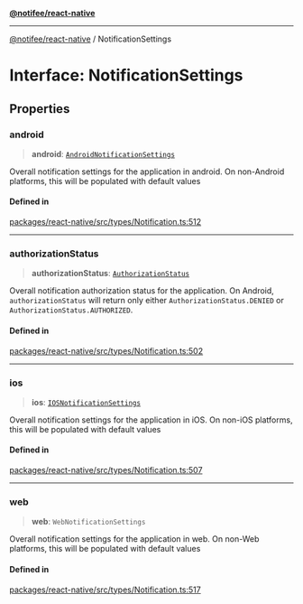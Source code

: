 [**@notifee/react-native**](react-native/reference/index)

***

[@notifee/react-native](react-native/reference/index) / NotificationSettings

# Interface: NotificationSettings

## Properties

### android

> **android**: [`AndroidNotificationSettings`](react-native/reference/Interface.AndroidNotificationSettings)

Overall notification settings for the application in android.
On non-Android platforms, this will be populated with default values

#### Defined in

[packages/react-native/src/types/Notification.ts:512](https://github.com/invertase/notifee/blob/main/packages/react-native/src/types/Notification.ts#L512)

***

### authorizationStatus

> **authorizationStatus**: [`AuthorizationStatus`](react-native/reference/Enumeration.AuthorizationStatus)

Overall notification authorization status for the application.
On Android, `authorizationStatus` will return only either `AuthorizationStatus.DENIED` or `AuthorizationStatus.AUTHORIZED`.

#### Defined in

[packages/react-native/src/types/Notification.ts:502](https://github.com/invertase/notifee/blob/main/packages/react-native/src/types/Notification.ts#L502)

***

### ios

> **ios**: [`IOSNotificationSettings`](react-native/reference/Interface.IOSNotificationSettings)

Overall notification settings for the application in iOS.
On non-iOS platforms, this will be populated with default values

#### Defined in

[packages/react-native/src/types/Notification.ts:507](https://github.com/invertase/notifee/blob/main/packages/react-native/src/types/Notification.ts#L507)

***

### web

> **web**: `WebNotificationSettings`

Overall notification settings for the application in web.
On non-Web platforms, this will be populated with default values

#### Defined in

[packages/react-native/src/types/Notification.ts:517](https://github.com/invertase/notifee/blob/main/packages/react-native/src/types/Notification.ts#L517)
